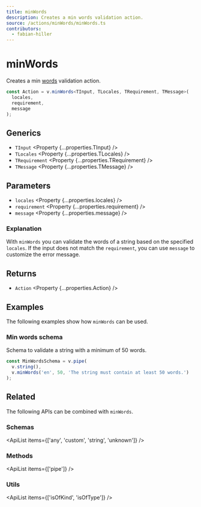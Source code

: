 ```yaml
---
title: minWords
description: Creates a min words validation action.
source: /actions/minWords/minWords.ts
contributors:
  - fabian-hiller
---
```



# minWords

Creates a min [words](https://en.wikipedia.org/wiki/Word) validation action.

```ts
const Action = v.minWords<TInput, TLocales, TRequirement, TMessage>(
  locales,
  requirement,
  message
);
```

## Generics

- `TInput` <Property {...properties.TInput} />
- `TLocales` <Property {...properties.TLocales} />
- `TRequirement` <Property {...properties.TRequirement} />
- `TMessage` <Property {...properties.TMessage} />

## Parameters

- `locales` <Property {...properties.locales} />
- `requirement` <Property {...properties.requirement} />
- `message` <Property {...properties.message} />

### Explanation

With `minWords` you can validate the words of a string based on the specified `locales`. If the input does not match the `requirement`, you can use `message` to customize the error message.

## Returns

- `Action` <Property {...properties.Action} />

## Examples

The following examples show how `minWords` can be used.

### Min words schema

Schema to validate a string with a minimum of 50 words.

```ts
const MinWordsSchema = v.pipe(
  v.string(),
  v.minWords('en', 50, 'The string must contain at least 50 words.')
);
```

## Related

The following APIs can be combined with `minWords`.

### Schemas

<ApiList items={['any', 'custom', 'string', 'unknown']} />

### Methods

<ApiList items={['pipe']} />

### Utils

<ApiList items={['isOfKind', 'isOfType']} />
